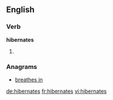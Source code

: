 ==English==

===Verb===
'''hibernates'''

# {{third-person singular of|[[hibernate]]}}

===Anagrams===
* [[breathes in#English|breathes in]]

[[de:hibernates]]
[[fr:hibernates]]
[[vi:hibernates]]